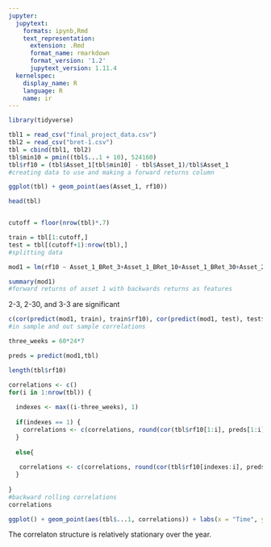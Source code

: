 ```yaml
---
jupyter:
  jupytext:
    formats: ipynb,Rmd
    text_representation:
      extension: .Rmd
      format_name: rmarkdown
      format_version: '1.2'
      jupytext_version: 1.11.4
  kernelspec:
    display_name: R
    language: R
    name: ir
---
```


```r
library(tidyverse)
```

```r
tbl1 = read_csv("final_project_data.csv")
tbl2 = read_csv("bret-1.csv")
tbl = cbind(tbl1, tbl2)
tbl$min10 = pmin((tbl$...1 + 10), 524160)
tbl$rf10 = (tbl$Asset_1[tbl$min10] - tbl$Asset_1)/tbl$Asset_1
#creating data to use and making a forward returns column
```

```r
ggplot(tbl) + geom_point(aes(Asset_1, rf10))
```

```r
head(tbl)
```

```r

```

```r
cutoff = floor(nrow(tbl)*.7)
```

```r
train = tbl[1:cutoff,]
test = tbl[(cutoff+1):nrow(tbl),]
#splitting data
```

```r
mod1 = lm(rf10 ~ Asset_1_BRet_3+Asset_1_BRet_10+Asset_1_BRet_30+Asset_2_BRet_3+Asset_2_BRet_10+Asset_2_BRet_30+Asset_3_BRet_3+Asset_3_BRet_10+Asset_3_BRet_30, train)
```

```r
summary(mod1)
#forward returns of asset 1 with backwards returns as features
```

2-3, 2-30, and 3-3 are significant

```r
c(cor(predict(mod1, train), train$rf10), cor(predict(mod1, test), test$rf10))
#in sample and out sample correlations
```

```r
three_weeks = 60*24*7
```

```r
preds = predict(mod1,tbl)
```

```r
length(tbl$rf10)
```

```r
correlations <- c()
for(i in 1:nrow(tbl)) {
  
  indexes <- max((i-three_weeks), 1)
  
  if(indexes == 1) {
    correlations <- c(correlations, round(cor(tbl$rf10[1:i], preds[1:i]),4))
  }
  
  else{
    
   correlations <- c(correlations, round(cor(tbl$rf10[indexes:i], preds[indexes:i]),4))
  }
  
}
#backward rolling correlations
correlations
```

```r
ggplot() + geom_point(aes(tbl$...1, correlations)) + labs(x = "Time", y = "BRC", main = "Backwards Rolling Correlation over time")
```

The correlaton structure is relatively stationary over the year.

```r

```
